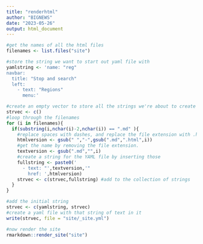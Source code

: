 ```yaml
---
title: "renderhtml"
author: "BIGNEWS"
date: "2023-05-26"
output: html_document
---
```


```r
#get the names of all the html files
filenames <- list.files("site")
```

```r
#store the string we want to start out yaml file with
yamlstring <- 'name: "reg"
navbar:
  title: "Stop and search"
  left:
    - text: "Regions"
      menu:'
```

```r
#create an empty vector to store all the strings we're about to create
strvec <- c()
#loop through the filenames 
for (i in filenames){
  if(substring(i,nchar(i)-2,nchar(i)) == ".md" ){
    #replace spaces with dashes, and replace the file extension with .html
    htmlversion <- gsub(" ","-",gsub(".md",".html",i))
    #get the name by removing the file extension. 
    textversion <- gsub(".md","",i)
    #create a string for the YAML file by inserting those
    fullstring <- paste0('
      - text: "',textversion,'"
        href: ',htmlversion)
    strvec <- c(strvec,fullstring) #add to the collection of strings 
  }
}

#add the initial string
strvec <- c(yamlstring, strvec)
#create a yaml file with that string of text in it
write(strvec, file = "site/_site.yml")


```



```r
#now render the site
rmarkdown::render_site("site")
```

